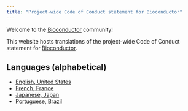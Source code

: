 ```yaml
---
title: "Project-wide Code of Conduct statement for Bioconductor"
---
```


Welcome to the [Bioconductor](https://bioconductor.org/) community!

This website hosts translations of the project-wide Code of Conduct statement for [Bioconductor](https://bioconductor.org/).

## Languages (alphabetical)

- [English, United States](en-US.html)
- [French, France](fr-FR.html)
- [Japanese, Japan](jp-JP.html)
- [Portuguese, Brazil](pt-BR.html)
